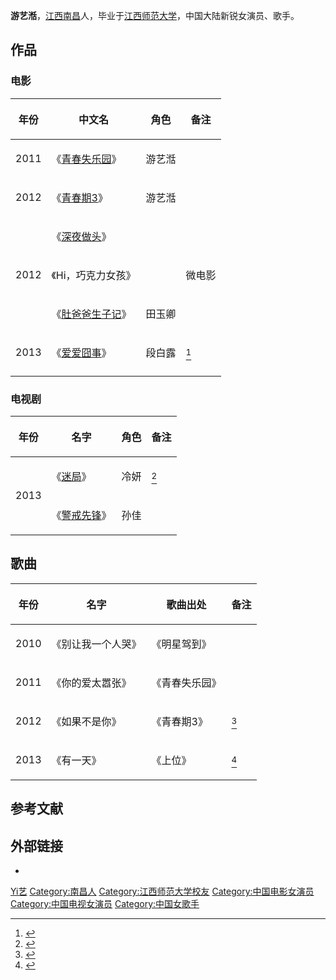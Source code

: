 {{艺人<!--导演、男演员、女演员、男歌手、女歌手、节目主持-->
| 图片     = 
| 图片简介 = 
| 姓名     = 游艺湉
| 类型     = 女演员
| 原名     = 
| 英文名   = 
| 綽號     = 
| 国籍     = {{PRC}}
| 民族     = 汉族
| 出生日期 = {{birth date and age|1990|10|2}} 
| 出生地点 = [[江西省|江西省]][[南昌市|南昌市]]
| 逝世日期 = <!--卒年在前生年在后{{death date and age|}} -->
| 逝世地点 = 
| 职业     = 演员、歌手
| 语言     = 汉语
| 教育程度 = [[江西师范大学|江西师范大学]]
| 宗教信仰 = 
| 配偶     = <!--  {{marriage|姓名||}}  -->
| 儿女     = 
| 父母     = 
| 活跃年代 = 2010年至今
| 代表作   = 《青春期3》<br>《上位》
| 经纪公司 = 芭乐文化传媒
| 奖项     =  <!--  {{Awards|award= |year= |title= }} -->
| 网站     = <!-- {{URL|www.example.com}} -->
| IMDb     = 8470821
}}

'''游艺湉'''{{BD|1990年|10月2日|||catIdx=You游}}，[[江西省|江西]][[南昌市|南昌]]人，毕业于[[江西师范大学|江西师范大学]]，中国大陆新锐女演员、歌手。

==作品==
=== 电影 ===
{| class="wikitable"
|-
! 年份 !! 中文名 !! 角色 !! 备注
|-
| 2011 || 《[[青春失乐园|青春失乐园]]》 || 游艺湉||   
|-
| 2012 || 《[[青春期3|青春期3]]》|| 游艺湉 ||   
|-
|rowspan="3"| 2012 || 《[[深夜做头|深夜做头]]》|| ||
|-
| 《Hi，巧克力女孩》 ||  ||微电影
|-
| 《[[肚爸爸生子记|肚爸爸生子记]]》 || 田玉卿 ||
|-
| 2013 || 《[[爱爱囧事|爱爱囧事]]》|| 段白露 ||<ref>{{cite news |author= |url=http://ent.163.com/13/0620/11/91QDLMDU000333J5.html |title=游艺湉赵奕欢打造另类姐妹 《爱爱囧事》将映 |newspaper=网易 |accessdate=2015-01-03 |date=2013-06-20 |archive-date=2015-01-03 |archive-url=https://web.archive.org/web/20150103095406/http://ent.163.com/13/0620/11/91QDLMDU000333J5.html |dead-url=no }}</ref>
|-
|}

=== 电视剧 ===
{| class="wikitable"
|-
! 年份 !! 名字 !! 角色 !! 备注
|-
|rowspan="2"| 2013 || 《[[迷局|迷局]]》 || 冷妍|| <ref>{{cite news |author= |url=http://ent.163.com/13/0828/12/97C6JAO800032DGD.html |title=百变游艺湉正邪难辨 深陷《迷局》迷失自我 |newspaper=网易 |date=2013-08-28 |accessdate=2015-01-03 |archive-date=2019-06-13 |archive-url=https://web.archive.org/web/20190613184454/http://ent.163.com/13/0828/12/97C6JAO800032DGD.html |dead-url=no }}</ref>
|-
| 《[[警戒先锋|警戒先锋]]》 || 孙佳 ||  
|}

==歌曲==
{| class="wikitable"
|-
! 年份 !! 名字 !! 歌曲出处 !! 备注
|-
| 2010 ||《别让我一个人哭》|| 《明星驾到》 || 
|-
| 2011 ||《你的爱太嚣张》||《青春失乐园》 || 
|-
| 2012 || 《如果不是你》 || 《青春期3》|| <ref>{{cite news |author= |url=http://ent.sina.com.cn/y/2012-07-13/11443684357.shtml |title=《青春期3》游艺湉《如果不是你》蹿红 |newspaper=新浪网 |date=2012-07-13 |accessdate=2015-01-03 |archive-date=2019-06-13 |archive-url=https://web.archive.org/web/20190613224850/http://ent.sina.com.cn/y/2012-07-13/11443684357.shtml |dead-url=no }}</ref>
|-
| 2013  || 《有一天》 || 《上位》 || <ref>{{cite news |author= |url=http://ent.163.com/13/0306/11/8P9G8O81000333J5.html |title=《上位》主题曲曝光 游艺湉全新唱法获好评 |newspaper=网易 |date=2013-03-06 |accessdate=2015-01-03 |archive-date=2019-06-12 |archive-url=https://web.archive.org/web/20190612164316/http://ent.163.com/13/0306/11/8P9G8O81000333J5.html |dead-url=no }}</ref>
|}

==参考文献==
{{reflist}}

==外部链接==
*{{Sinaweibo|yuitean}}

{{DEFAULTSORT:You游艺湉}}
[[Category:游姓|Yi艺]]
[[Category:南昌人|Category:南昌人]]
[[Category:江西师范大学校友|Category:江西师范大学校友]]
[[Category:中国电影女演员|Category:中国电影女演员]]
[[Category:中国电视女演员|Category:中国电视女演员]]
[[Category:中国女歌手|Category:中国女歌手]]